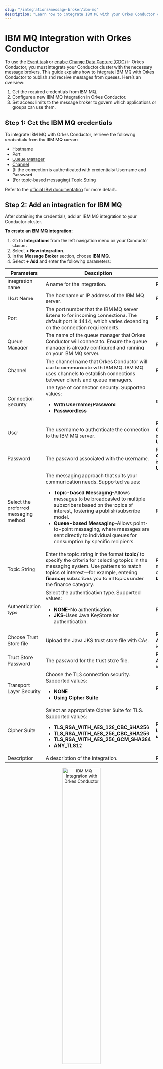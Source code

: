 ```yaml
---
slug: "/integrations/message-broker/ibm-mq"
description: "Learn how to integrate IBM MQ with your Orkes Conductor cluster."
---
```


# IBM MQ Integration with Orkes Conductor

To use the [Event task](https://orkes.io/content/reference-docs/system-tasks/event) or [enable Change Data Capture (CDC)](https://orkes.io/content/developer-guides/enabling-cdc-on-conductor-workflows) in Orkes Conductor, you must integrate your Conductor cluster with the necessary message brokers. This guide explains how to integrate IBM MQ with Orkes Conductor to publish and receive messages from queues. Here’s an overview:

1. Get the required credentials from IBM MQ.
2. Configure a new IBM MQ integration in Orkes Conductor.
3. Set access limits to the message broker to govern which applications or groups can use them.

## Step 1: Get the IBM MQ credentials

To integrate IBM MQ with Orkes Conductor, retrieve the following credentials from the IBM MQ server:

- Hostname
- Port
- [Queue Manager](https://www.ibm.com/docs/en/ibm-mq/9.4?topic=configuring-creating-queue-managers-multiplatforms)
- [Channel](https://www.ibm.com/docs/en/ibm-mq/9.4?topic=explorer-channels)
- (If the connection is authenticated with credentials) Username and Password
- (For topic-based messaging) [Topic String](https://www.ibm.com/docs/en/ibm-mq/9.4?topic=topics-topic-strings)

Refer to the [official IBM documentation](https://www.ibm.com/docs/en/ibm-mq) for more details.

## Step 2: Add an integration for IBM MQ

After obtaining the credentials, add an IBM MQ integration to your Conductor cluster.

**To create an IBM MQ integration:**

1. Go to **Integrations** from the left navigation menu on your Conductor cluster.
2. Select **+ New integration**.
3. In the **Message Broker** section, choose **IBM MQ**.
4. Select **+ Add** and enter the following parameters:

| Parameters | Description | Required / Optional |
| ---------- | ----------- | ------------------- | 
| Integration name | A name for the integration. | Required. | 
| Host Name | The hostname or IP address of the IBM MQ server. | Required. | 
| Port | The port number that the IBM MQ server listens to for incoming connections.  The default port is 1414, which varies depending on the connection requirements. | Required. | 
| Queue Manager | The name of the queue manager that Orkes Conductor will connect to. Ensure the queue manager is already configured and running on your IBM MQ server. | Required. | 
| Channel | The channel name that Orkes Conductor will use to communicate with IBM MQ. IBM MQ uses channels to establish connections between clients and queue managers. | Required. | 
| Connection Security | The type of connection security. Supported values:<ul><li>**With Username/Password**</li><li>**Passwordless**</li></ul> | Required. | 
| User | The username to authenticate the connection to the IBM MQ server. | Required if **_Connection Security_** is **With Username/Password**. | 
| Password | The password associated with the username. | Required if **_Connection Security_** is **With Username/Password**. | 
| Select the preferred messaging method | The messaging approach that suits your communication needs. Supported values:<ul><li>**Topic-based Messaging**–Allows messages to be broadcasted to multiple subscribers based on the topics of interest, fostering a publish/subscribe model.</li><li>**Queue-based Messaging**–Allows point-to-point messaging, where messages are sent directly to individual queues for consumption by specific recipients.</li></ul> | Required. | 
| Topic String | Enter the topic string in the format **topic/** to specify the criteria for selecting topics in the messaging system. Use patterns to match topics of interest—for example, entering **finance/** subscribes you to all topics under the finance category. | Required if the messaging method is chosen as **Queue-based Messaging**. | 
| Authentication type | Select the authentication type. Supported values:<ul><li>**NONE**–No authentication.</li><li>**JKS**–Uses Java KeyStore for authentication. </li></ul> | Required. | 
| Choose Trust Store file | Upload the Java JKS trust store file with CAs. | Required if **_Authentication type_** is **JKS**. | 
| Trust Store Password | The password for the trust store file. | Required if **_Authentication type_** is **JKS**. | 
| Transport Layer Security | Choose the TLS connection security. Supported values:<ul><li>**NONE**</li><li>**Using Cipher Suite**</li></ul> | Required. | 
| Cipher Suite | Select an appropriate Cipher Suite for TLS. Supported values:<ul><li>**TLS_RSA_WITH_AES_128_CBC_SHA256**</li><li>**TLS_RSA_WITH_AES_256_CBC_SHA256**</li><li>**TLS_RSA_WITH_AES_256_GCM_SHA384**</li><li>**ANY_TLS12**</li></ul> | Required if **_Transport Layer Security_** is **usingCipherSuite**. | 
| Description | A description of the integration. | Required. | 

<p align="center"><img src="/content/img/integration-ibm-mq-messaging.png" alt="IBM MQ Integration with Orkes Conductor" width="50%" height="auto"/></p>

5. (Optional) Toggle the **Active** button off if you don’t want to activate the integration instantly.
6. Select **Save**.

## Step 3: Set access limits to integration

Once the integration is configured, set access controls to manage which applications or groups can use the message broker.

**To provide access to an application or group:**

1. Go to **Access Control** > **Applications** or **Groups** from the left navigation menu on your Conductor cluster.
2. Create a new group/application or select an existing one.
3. In the **Permissions** section, select **+ Add Permission**.
4. In the **Integration** tab, select the required message broker and toggle the necessary permissions.

<p align="center"><img src="/content/img/rbac-ibm-mq.png" alt="Configuring RBAC for IBM MQ Integration" width="70%" height="auto"/></p>

The group or application can now access the message broker according to the configured permissions.

## Next steps

With the integration in place, you can now:

- [Create Event Handlers](https://orkes.io/content/developer-guides/event-handler) for use in [Event tasks](https://orkes.io/content/reference-docs/system-tasks/event).
- [Enable Change Data Capture (CDC)](https://orkes.io/content/developer-guides/enabling-cdc-on-conductor-workflows) to send workflow state changes to message brokers.